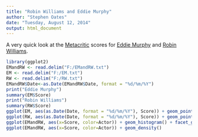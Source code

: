 ```yaml
---
title: "Robin Williams and Eddie Murphy"
author: "Stephen Oates"
date: "Tuesday, August 12, 2014"
output: html_document
---
```

A very quick look at the [Metacritic](http://www.metacritic.com/) scores for [Eddie Murphy](http://www.metacritic.com/person/eddie-murphy) and [Robin Williams](http://www.metacritic.com/person/robin-williams?page=1).


```r
library(ggplot2)
EMandRW <- read.delim("F:/EMandRW.txt")
EM <- read.delim("F:/EM.txt")
RW <- read.delim("F:/RW.txt")
EMandRW$Date<-as.Date(EMandRW$Date, format = "%d/%m/%Y")
print("Eddie Murphy")
summary(EM$Score)
print("Robin Williams")
summary(RW$Score)
ggplot(EM, aes(as.Date(Date, format = "%d/%m/%Y"), Score)) + geom_point() + scale_x_date() +  geom_text(aes(label=Title),hjust=0, vjust=0, size=3)
ggplot(RW, aes(as.Date(Date, format = "%d/%m/%Y"), Score)) + geom_point() + scale_x_date() +  geom_text(aes(label=Title),hjust=0, vjust=0, size=3)
ggplot(EMandRW, aes(x=Score, color=Actor)) + geom_histogram() + facet_grid(.~Actor)
ggplot(EMandRW, aes(x=Score, color=Actor)) + geom_density()
```

